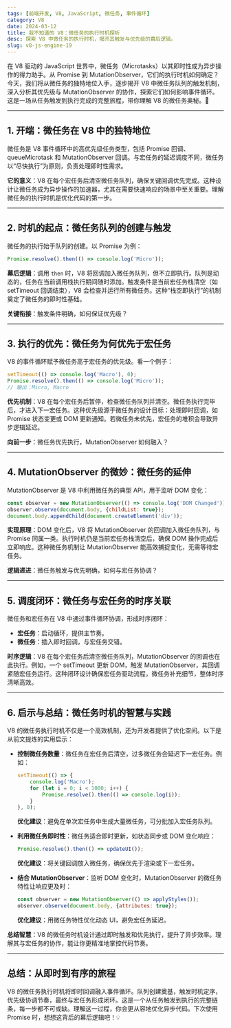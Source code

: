 ```yaml
---
tags: [前端开发, V8, JavaScript, 微任务, 事件循环]
category: V8
date: 2024-03-12
title: 我不知道的 V8：微任务的执行时机探析
desc: 探索 V8 中微任务的执行时机，揭开其触发与优先级的幕后逻辑。
slug: v8-js-engine-19
---
```


在 V8 驱动的 JavaScript 世界中，微任务（Microtasks）以其即时性成为异步操作的得力助手。从 Promise 到 MutationObserver，它们的执行时机如何确定？今天，我们将从微任务的独特地位入手，逐步揭开 V8 中微任务队列的触发机制，深入分析其优先级与 MutationObserver 的协作，探索它们如何影响事件循环。这是一场从任务触发到执行完成的完整旅程，带你理解 V8 的微任务奥秘。🚀

---

## 1. 开端：微任务在 V8 中的独特地位

微任务是 V8 事件循环中的高优先级任务类型，包括 Promise 回调、queueMicrotask 和 MutationObserver 回调。与宏任务的延迟调度不同，微任务以“尽快执行”为原则，负责处理即时性需求。

**它的意义**：V8 在每个宏任务后清空微任务队列，确保关键回调优先完成。这种设计让微任务成为异步操作的加速器，尤其在需要快速响应的场景中至关重要。理解微任务的执行时机是优化代码的第一步。

---

## 2. 时机的起点：微任务队列的创建与触发

微任务的执行始于队列的创建。以 Promise 为例：

```javascript
Promise.resolve().then(() => console.log('Micro'));
```

**幕后逻辑**：调用 `then` 时，V8 将回调加入微任务队列，但不立即执行。队列是动态的，任务在当前调用栈执行期间随时添加。触发条件是当前宏任务栈清空（如 setTimeout 回调结束），V8 会检查并运行所有微任务。这种“栈空即执行”的机制奠定了微任务的即时性基础。

**关键衔接**：触发条件明确，如何保证优先级？

---

## 3. 执行的优先：微任务为何优先于宏任务

V8 的事件循环赋予微任务高于宏任务的优先级。看一个例子：

```javascript
setTimeout(() => console.log('Macro'), 0);
Promise.resolve().then(() => console.log('Micro'));
// 输出：Micro, Macro
```

**优先机制**：V8 在每个宏任务后暂停，检查微任务队列并清空。微任务执行完毕后，才进入下一宏任务。这种优先级源于微任务的设计目标：处理即时回调，如 Promise 状态变更或 DOM 更新通知。若微任务未优先，宏任务的堆积会导致异步逻辑延迟。

**向前一步**：微任务优先执行，MutationObserver 如何融入？

---

## 4. MutationObserver 的微妙：微任务的延伸

MutationObserver 是 V8 中利用微任务的典型 API，用于监听 DOM 变化：

```javascript
const observer = new MutationObserver(() => console.log('DOM Changed'));
observer.observe(document.body, {childList: true});
document.body.appendChild(document.createElement('div'));
```

**实现原理**：DOM 变化后，V8 将 MutationObserver 的回调加入微任务队列，与 Promise 同属一类。执行时机仍是当前宏任务栈清空后，确保 DOM 操作完成后立即响应。这种微任务机制让 MutationObserver 能高效捕捉变化，无需等待宏任务。

**逻辑递进**：微任务触发与优先明确，如何与宏任务协调？

---

## 5. 调度闭环：微任务与宏任务的时序关联

微任务和宏任务在 V8 中通过事件循环协调，形成时序闭环：

-   **宏任务**：启动循环，提供主节奏。
-   **微任务**：插入即时回调，与宏任务交错。

**时序逻辑**：V8 在每个宏任务后清空微任务队列，MutationObserver 的回调也在此执行。例如，一个 setTimeout 更新 DOM，触发 MutationObserver，其回调紧随宏任务运行。这种闭环设计确保宏任务驱动流程，微任务补充细节，整体时序清晰高效。

---

## 6. 启示与总结：微任务时机的智慧与实践

V8 的微任务执行时机不仅是一个高效机制，还为开发者提供了优化空间。以下是从前文提炼的实用启示：

-   **控制微任务数量**：微任务在宏任务后清空，过多微任务会延迟下一宏任务。例如：

    ```javascript
    setTimeout(() => {
        console.log('Macro');
        for (let i = 0; i < 1000; i++) {
            Promise.resolve().then(() => console.log(i));
        }
    }, 0);
    ```

    **优化建议**：避免在单次宏任务中生成大量微任务，可分批加入宏任务队列。

-   **利用微任务即时性**：微任务适合即时更新，如状态同步或 DOM 变化响应：

    ```javascript
    Promise.resolve().then(() => updateUI());
    ```

    **优化建议**：将关键回调放入微任务，确保优先于渲染或下一宏任务。

-   **结合 MutationObserver**：监听 DOM 变化时，MutationObserver 的微任务特性让响应更及时：
    ```javascript
    const observer = new MutationObserver(() => applyStyles());
    observer.observe(document.body, {attributes: true});
    ```
    **优化建议**：用微任务特性优化动态 UI，避免宏任务延迟。

**总结智慧**：V8 的微任务时机设计通过即时触发和优先执行，提升了异步效率。理解其与宏任务的协作，能让你更精准地掌控代码节奏。

---

## 总结：从即时到有序的旅程

V8 的微任务执行时机将即时回调融入事件循环。队列创建奠基，触发时机定序，优先级协调节奏，最终与宏任务形成闭环。这是一个从任务触发到执行的完整链条，每一步都不可或缺。理解这一过程，你会更从容地优化异步代码。下次使用 Promise 时，想想这背后的幕后逻辑吧！💡
